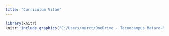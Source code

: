 ```yaml
---
title: "Curriculum Vitae"
---
```

```r
library(knitr)
knitr::include_graphics("C:/Users/marct/OneDrive - Tecnocampus Mataro-Maresme/Documentos/CURSOS/PROJECTES/marctotti5.github.io/curriculum/CURRICULUM.png")
```

